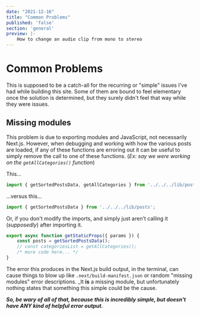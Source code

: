 ```yaml
---
date: "2021-12-16"
title: "Common Problems"
published: 'false'
section: 'general'
preview: |-
    How to change an audio clip from mono to stereo
---
```



# Common Problems

This is supposed to be a catch-all for the recurring or "simple" issues I've had while
building this site. Some of them are bound to feel elementary once the solution is 
determined, but they surely didn't feel that way while they were issues.

## Missing modules

This problem is due to exporting modules and JavaScript, not necessarily Next.js. However, 
when debugging and working with how the various posts are loaded, if any of these functions 
are erroring out it can be useful to simply remove the call to one of these functions. 
(_Ex: say we were working on the `getAllCategories()` function_)

This...

```javascript
import { getSortedPostsData, getAllCategories } from '../../../lib/posts';
```

...versus this...

```javascript
import { getSortedPostsData } from '../../../lib/posts';
```

Or, if you don't modify the imports, and simply just aren't calling it (_supposedly_) 
after importing it.

```js
export async function getStaticProps({ params }) {
    const posts = getSortedPostsData();
    // const categoriesList = getAllCategories();
    /* more code here... */
}
```

The error this produces in the Next.js build output, in the terminal, can cause things 
to blow up like `.next/build-manifest.json` or random "missing modules" error 
descriptions. _It **is** a missing module, but unfortunately nothing states that 
something this simple could be the cause.

_**So, be wary of all of that, because this is incredibly simple, but doesn't have ANY 
kind of helpful error output.**_
